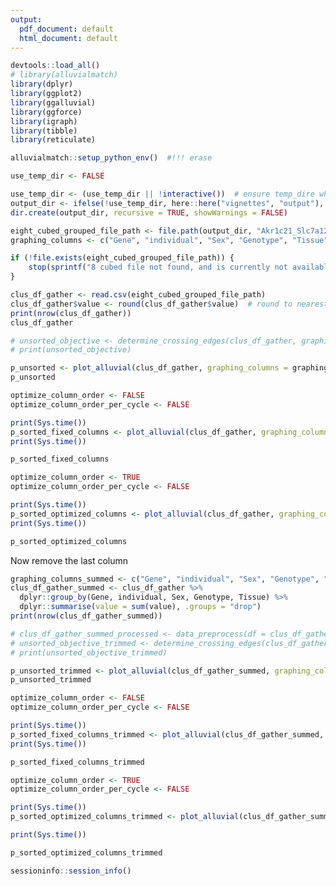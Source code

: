 ```yaml
---
output:
  pdf_document: default
  html_document: default
---
```

```r
devtools::load_all()
# library(alluvialmatch)
library(dplyr)
library(ggplot2)
library(ggalluvial)
library(ggforce)
library(igraph)
library(tibble)
library(reticulate)

alluvialmatch::setup_python_env()  #!!! erase
```

```r
use_temp_dir <- FALSE

use_temp_dir <- (use_temp_dir || !interactive())  # ensure temp_dire when non-interactive always
output_dir <- ifelse(!use_temp_dir, here::here("vignettes", "output"), file.path(tempdir(), "vignette_output"))
dir.create(output_dir, recursive = TRUE, showWarnings = FALSE)
```

```r
eight_cubed_grouped_file_path <- file.path(output_dir, "Akr1c21_Slc7a12_grouped.csv")
graphing_columns <- c("Gene", "individual", "Sex", "Genotype", "Tissue", "Celltype_final")

if (!file.exists(eight_cubed_grouped_file_path)) {
    stop(sprintf("8 cubed file not found, and is currently not available for download. Please place the file in '%s'", eight_cubed_grouped_file_path))
}
```

```r
clus_df_gather <- read.csv(eight_cubed_grouped_file_path)
clus_df_gather$value <- round(clus_df_gather$value)  # round to nearest whole number
print(nrow(clus_df_gather))
clus_df_gather
```

```r
# unsorted_objective <- determine_crossing_edges(clus_df_gather, graphing_columns = graphing_columns, column_weights = "value", return_weighted_layer_free_objective = TRUE)
# print(unsorted_objective)

p_unsorted <- plot_alluvial(clus_df_gather, graphing_columns = graphing_columns, column_weights = "value", sorting_algorithm = "None", color_bands=TRUE, color_boxes=FALSE, verbose=TRUE, output_plot_path = file.path(output_dir, "8_cubed_full_unsorted.pdf"), min_text = 0.01, save_height = 24, save_width = 24)
p_unsorted
```

```r
optimize_column_order <- FALSE
optimize_column_order_per_cycle <- FALSE

print(Sys.time())
p_sorted_fixed_columns <- plot_alluvial(clus_df_gather, graphing_columns = graphing_columns, column_weights = "value", sorting_algorithm = "neighbornet", optimize_column_order = optimize_column_order, optimize_column_order_per_cycle = optimize_column_order_per_cycle, color_bands=TRUE, color_boxes=FALSE, verbose=TRUE, output_plot_path = file.path(output_dir, "8_cubed_full_NN_fixed_columns.pdf"), min_text = 0.01, save_height = 24, save_width = 24)
print(Sys.time())

p_sorted_fixed_columns
```

```r
optimize_column_order <- TRUE
optimize_column_order_per_cycle <- FALSE

print(Sys.time())
p_sorted_optimized_columns <- plot_alluvial(clus_df_gather, graphing_columns = graphing_columns, column_weights = "value", sorting_algorithm = "neighbornet", optimize_column_order = optimize_column_order, optimize_column_order_per_cycle = optimize_column_order_per_cycle, color_bands=TRUE, color_boxes=FALSE, verbose=TRUE, output_plot_path = file.path(output_dir, "8_cubed_full_NN_optimized_columns.pdf"), min_text = 0.01, save_height = 24, save_width = 24)
print(Sys.time())

p_sorted_optimized_columns
```



Now remove the last column
```r
graphing_columns_summed <- c("Gene", "individual", "Sex", "Genotype", "Tissue")
clus_df_gather_summed <- clus_df_gather %>%
  dplyr::group_by(Gene, individual, Sex, Genotype, Tissue) %>%
  dplyr::summarise(value = sum(value), .groups = "drop")
print(nrow(clus_df_gather_summed))
```

```r
# clus_df_gather_summed_processed <- data_preprocess(df = clus_df_gather_summed, graphing_columns = graphing_columns_summed, column_weights = "value", load_df = FALSE, do_gather_set_data = FALSE)
# unsorted_objective_trimmed <- determine_crossing_edges(clus_df_gather_summed_processed, graphing_columns = graphing_columns_summed, column_weights = "value", return_weighted_layer_free_objective = TRUE)
# print(unsorted_objective_trimmed)

p_unsorted_trimmed <- plot_alluvial(clus_df_gather_summed, graphing_columns = graphing_columns_summed, column_weights = "value", sorting_algorithm = "None", color_bands=TRUE, color_band_column="Gene", color_band_list = c("#D55E00", "#56B4E9"), color_boxes=FALSE, verbose=TRUE, output_plot_path = file.path(output_dir, "8_cubed_trimmed_unsorted.pdf"), min_text = 0.01, save_height = 24, save_width = 24)
p_unsorted_trimmed
```

```r
optimize_column_order <- FALSE
optimize_column_order_per_cycle <- FALSE

print(Sys.time())
p_sorted_fixed_columns_trimmed <- plot_alluvial(clus_df_gather_summed, graphing_columns = graphing_columns_summed, column_weights = "value", sorting_algorithm = "neighbornet", optimize_column_order = optimize_column_order, optimize_column_order_per_cycle = optimize_column_order_per_cycle, color_bands=TRUE, color_band_column="Gene", color_band_list = c("#D55E00", "#56B4E9"), color_boxes=FALSE, verbose=TRUE, output_plot_path = file.path(output_dir, "8_cubed_trimmed_NN_fixed_columns.pdf"), min_text = 0.01, save_height = 24, save_width = 24)
print(Sys.time())

p_sorted_fixed_columns_trimmed
```

```r
optimize_column_order <- TRUE
optimize_column_order_per_cycle <- FALSE

print(Sys.time())
p_sorted_optimized_columns_trimmed <- plot_alluvial(clus_df_gather_summed, graphing_columns = graphing_columns_summed, column_weights = "value", sorting_algorithm = "neighbornet", optimize_column_order = optimize_column_order, optimize_column_order_per_cycle = optimize_column_order_per_cycle, color_bands=TRUE, color_band_column="Gene", color_band_list = c("#D55E00", "#56B4E9"), color_boxes=FALSE, verbose=TRUE, output_plot_path = file.path(output_dir, "8_cubed_trimmed_NN_optimized_columns.pdf"), min_text = 0.01, save_height = 24, save_width = 24)

print(Sys.time())

p_sorted_optimized_columns_trimmed
```


```r
sessioninfo::session_info()
```

